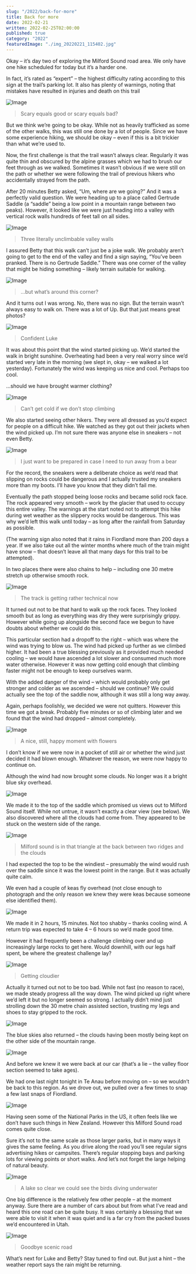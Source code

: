 ```yaml
---
slug: "/2022/back-for-more"
title: Back for more
date: 2022-02-21
written: 2022-02-25T02:00:00
published: true
category: "2022"
featuredImage: "./img_20220221_115402.jpg"
---
```


Okay – it’s day two of exploring the Milford Sound road area. We only have one hike scheduled for today but it’s a harder one.

In fact, it’s rated as “expert” – the highest difficulty rating according to this sign at the trail’s parking lot. It also has plenty of warnings, noting that mistakes have resulted in injuries and death on this trail

![Image](img_20220221_111702.jpg)

> Scary equals good or scary equals bad?

But we think we’re going to be okay. While not as heavily trafficked as some of the other walks, this was still one done by a lot of people. Since we have some experience hiking, we should be okay – even if this is a bit trickier than what we’re used to.

Now, the first challenge is that the trail wasn’t always clear. Regularly it was quite thin and obscured by the alpine grasses which we had to brush our feet through as we walked. Sometimes it wasn’t obvious if we were still on the path or whether we were following the trail of previous hikers who accidentally strayed from the path.

After 20 minutes Betty asked, “Um, where are we going?” And it was a perfectly valid question. We were heading up to a place called Gertrude Saddle (a “saddle” being a low point in a mountain range between two peaks). However, it looked like we were just heading into a valley with vertical rock walls hundreds of feet tall on all sides.

![Image](img_20220221_115040.jpg)

> Three literally unclimbable valley walls

I assured Betty that this walk can’t just be a joke walk. We probably aren’t going to get to the end of the valley and find a sign saying, “You’ve been pranked. There is no Gertrude Saddle.” There was one corner of the valley that might be hiding something – likely terrain suitable for walking.

![Image](img_20220221_115402.jpg)

> …but what’s around this corner?

And it turns out I was wrong. No, there was no sign. But the terrain wasn’t always easy to walk on. There was a lot of Up. But that just means great photos?

![Image](img_20220221_123723.jpg)

> Confident Luke

It was about this point that the wind started picking up. We’d started the walk in bright sunshine. Overheating had been a very real worry since we’d started very late in the morning (we slept in, okay – we walked a lot yesterday). Fortunately the wind was keeping us nice and cool. Perhaps too cool.

…should we have brought warmer clothing?

![Image](img_20220221_125006.jpg)

> Can’t get cold if we don’t stop climbing

We also started seeing other hikers. They were all dressed as you’d expect for people on a difficult hike. We watched as they got out their jackets when the wind picked up. I’m not sure there was anyone else in sneakers – not even Betty.

![Image](img_20220221_125831.jpg)

> I just want to be prepared in case I need to run away from a bear

For the record, the sneakers were a deliberate choice as we’d read that slipping on rocks could be dangerous and I actually trusted my sneakers more than my boots. I’ll have you know that they didn’t fail me.

Eventually the path stopped being loose rocks and became solid rock face. The rock appeared very smooth – work by the glacier that used to occupy this entire valley. The warnings at the start noted not to attempt this hike during wet weather as the slippery rocks would be dangerous. This was why we’d left this walk until today – as long after the rainfall from Saturday as possible.

(The warning sign also noted that it rains in Fiordland more than 200 days a year. If we also take out all the winter months where much of the train might have snow – that doesn’t leave all that many days for this trail to be attempted).

In two places there were also chains to help – including one 30 metre stretch up otherwise smooth rock.

![Image](img_20220221_131745.jpg)

> The track is getting rather technical now

It turned out not to be that hard to walk up the rock faces. They looked smooth but as long as everything was dry they were surprisingly grippy. However while going up alongside the second face we begun to have doubts about whether we could do this.

This particular section had a dropoff to the right – which was where the wind was trying to blow us. The wind had picked up further as we climbed higher. It had been a true blessing previously as it provided much needed cooling – we would have ascended a lot slower and consumed much more water otherwise. However it was now getting cold enough that climbing faster might not be enough to keep ourselves warm.

With the added danger of the wind – which would probably only get stronger and colder as we ascended – should we continue? We could actually see the top of the saddle now, although it was still a long way away.

Again, perhaps foolishly, we decided we were not quitters. However this time we got a break. Probably five minutes or so of climbing later and we found that the wind had dropped – almost completely.

![Image](img_20220221_132017.jpg)

> A nice, still, happy moment with flowers

I don’t know if we were now in a pocket of still air or whether the wind just decided it had blown enough. Whatever the reason, we were now happy to continue on.

Although the wind had now brought some clouds. No longer was it a bright blue sky overhead.

![Image](img_20220221_132223.jpg)

We made it to the top of the saddle which promised us views out to Milford Sound itself. While not untrue, it wasn’t exactly a clear view (see below). We also discovered where all the clouds had come from. They appeared to be stuck on the western side of the range.

![Image](img_20220221_133635.jpg)

> Milford sound is in that triangle at the back between two ridges and the clouds

I had expected the top to be the windiest – presumably the wind would rush over the saddle since it was the lowest point in the range. But it was actually quite calm.

We even had a couple of keas fly overhead (not close enough to photograph and the only reason we knew they were keas because someone else identified them).

![Image](img_20220221_134401.jpg)

We made it in 2 hours, 15 minutes. Not too shabby – thanks cooling wind. A return trip was expected to take 4 – 6 hours so we’d made good time.

However it had frequently been a challenge climbing over and up increasingly large rocks to get here. Would downhill, with our legs half spent, be where the greatest challenge lay?

![Image](img_20220221_134604.jpg)

> Getting cloudier

Actually it turned out not to be too bad. While not fast (no reason to race), we made steady progress all the way down. The wind picked up right where we’d left it but no longer seemed so strong. I actually didn’t mind just strolling down the 30 metre chain assisted section, trusting my legs and shoes to stay gripped to the rock.

![Image](img_20220221_142859.jpg)

The blue skies also returned – the clouds having been mostly being kept on the other side of the mountain range.

![Image](img_20220221_145509.jpg)

And before we knew it we were back at our car (that’s a lie – the valley floor section seemed to take ages).

We had one last night tonight in Te Anau before moving on – so we wouldn’t be back to this region. As we drove out, we pulled over a few times to snap a few last snaps of Fiordland.

![Image](img_20220221_163258.jpg)

Having seen some of the National Parks in the US, it often feels like we don’t have such things in New Zealand. However this Milford Sound road comes quite close.

Sure it’s not to the same scale as those larger parks, but in many ways it gives the same feeling. As you drive along the road you’ll see regular signs advertising hikes or campsites. There’s regular stopping bays and parking lots for viewing points or short walks. And let’s not forget the large helping of natural beauty.

![Image](img_20220221_170008.jpg)

> A lake so clear we could see the birds diving underwater

One big difference is the relatively few other people – at the moment anyway. Sure there are a number of cars about but from what I’ve read and heard this one road can be quite busy. It was certainly a blessing that we were able to visit it when it was quiet and is a far cry from the packed buses we’d encountered in Utah.

![Image](img_20220221_171335.jpg)

> Goodbye scenic road

What’s next for Luke and Betty? Stay tuned to find out. But just a hint – the weather report says the rain might be returning.